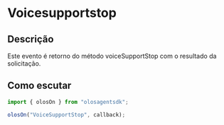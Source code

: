 # Voicesupportstop

## Descrição

Este evento é retorno do método voiceSupportStop com o resultado da solicitação.

## Como escutar

```js copy
import { olosOn } from "olosagentsdk";

olosOn("VoiceSupportStop", callback);
```
